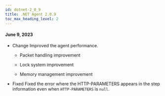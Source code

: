 ```yaml
---
id: dotnet-2_0_9
title: .NET Agent 2.0.9
toc_max_heading_level: 2
---
```


#### June 9, 2023

-   <Status>Change</Status> Improved the agent performance.

    -   Packet handling improvement

    -   Lock system improvement

    -   Memory management improvement

-   <Status>Fixed</Status> Fixed the error where the HTTP-PARAMETERS appears in the step information even when <code>HTTP-PARAMETERS</code> is <code>null</code>.
